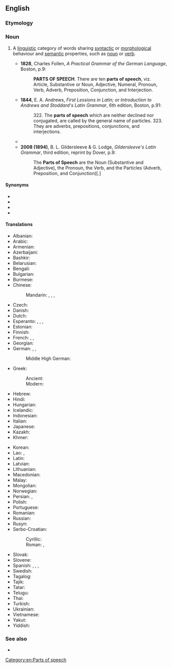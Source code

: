 {{also|part-of-speech}}
==English==
{{wikipedia}}

===Etymology===
{{calque|en|la|pars orationis}}

===Noun===
{{en-noun|parts of speech}}

# {{lb|en|grammar}} A [[linguistic]] category of words sharing [[syntactic]] or [[morphological]] behaviour and [[semantic]] properties, such as [[noun]] or [[verb]].
#* '''1828''', Charles Follen, ''A Practical Grammar of the German Language'', Boston, p.9:
#*: '''PARTS OF SPEECH'''. There are ten '''parts of speech''', viz. Article, Substantive or Noun, Adjective, Numeral, Pronoun, Verb, Adverb, Preposition, Conjunction, and Interjection.
#* '''1844''', E. A. Andrews, ''First Lessions in Latin; or Introduction to Andrews and Stoddard's Latin Grammar'', 6th edition, Boston, p.91:
#*: 322. The '''parts of speech''' which are neither declined nor conjugated, are called by the general name of particles. 323. They are adverbs, prepositions, conjunctions, and interjections.
#* {{quote-book|passage=One group of substantives, the gerunds (''scolding''), belongs to a form-class with infinitives and with other verb-forms, in serving as head for certain types of modifiers, such as a goal (''scolding the boys''). For this reason a system of '''parts of speech''' in a language like English cannot be set up in any fully satisfactory way: our list of '''parts of speech''' will depend upon which functions we take to be the most important.|title=Language|author=Leonard Bloomfield|year=1933|page=269}}
#* '''2008 (1894)''', B. L. Gildersleeve & G. Lodge, ''Gildersleeve's Latin Grammar'', third edition, reprint by Dover, p.9:
#*: The '''Parts of Speech''' are the Noun (Substantive and Adjective), the Pronoun, the Verb, and the Particles (Adverb, Preposition, and Conjunction)[.]

====Synonyms====
* {{l|en|lexical category}}
* {{l|en|lexical class}}
* {{l|en|syntactic category}}
* {{l|en|word class}}

====Translations====
{{trans-top|the function a word or phrase performs}}
* Albanian: {{t|sq|pjesë e ligjëratës|f}}
* Arabic: {{t|ar|جُزْء الْكَلَام|m}}
* Armenian: {{t+|hy|խոսքի մաս|}}
* Azerbaijani: {{t|az|nitq hissəsi}}
* Bashkir: {{t|ba|һүҙ төркөмө|sc=Cyrl}}
* Belarusian: {{t|be|часці́на мо́вы|f|sc=Cyrl}}
* Bengali: {{t-needed|bn}}
* Bulgarian: {{t|bg|част на ре́чта|f|sc=Cyrl}}
* Burmese: {{t+|my|ဝါစင်္ဂ|sc=Mymr}}
* Chinese:
*: Mandarin: {{t+|cmn|詞類|sc=Hani}}, {{t+|cmn|词类|tr=cílèi|sc=Hani}}, {{t+|cmn|詞性|sc=Hani}}, {{t+|cmn|词性|tr=cíxìng|sc=Hani}}
* Czech: {{t+|cs|slovní druh|m}}
* Danish: {{t+|da|ordklasse|c}}
* Dutch: {{t+|nl|woordsoort|f}}
* Esperanto: {{t|eo|parolparto}}, {{t|eo|vortospeco}}, {{t|eo|vorto-speco}}, {{t|eo|vortspeco}}
* Estonian: {{t|et|sõnaliik}}
* Finnish: {{t+|fi|sanaluokka}}
* French: {{t+|fr|classe lexicale|f}}, {{t+|fr|partie du discours|f}}, {{t+|fr|classe grammaticale|f}}
* Georgian: {{t|ka|მეტყველების ნაწილი|sc=Geor}}
* German: {{t+|de|Redeteil|m}}, {{t|de|Sprachteil|m}}, {{t+|de|Wortart|f}}
*: Middle High German: {{t|gmh|teil der red}}
* Greek:
*: Ancient: {{t|grc|μέρος τοῦ λόγου|n}}
*: Modern: {{t+|el|μέρος του λόγου|n|sc=Grek}}
* Hebrew: {{t|he|חֵלֶק דיבור|m|tr=khélek dibúr}}
* Hindi: {{t|hi|शब्द भेद|sc=Deva}}
* Hungarian: {{t+|hu|szófaj}}
* Icelandic: {{t|is|orðflokkur|m}}
* Indonesian: {{t+|id|kelas kata}}
* Italian: {{t+|it|parte del discorso|f}}
* Japanese: {{t+|ja|品詞|tr=ひんし, hinshi}}
* Kazakh: {{t+|kk|сөз табы|sc=Cyrl}}
* Khmer: {{t-needed|km}}
{{trans-mid}}
* Korean: {{t+|ko|품사}}
* Lao: {{t|lo|ວະຈີວິພາກ}}, {{t|lo|ໂສດ}}
* Latin: {{t+|la|pars ōrātiōnis|f}}
* Latvian: {{t|lv|vārdšķira|f}}
* Lithuanian: {{t+|lt|kalbos dalis|f}}
* Macedonian: {{t|mk|зборовна група|f|sc=Cyrl}}
* Malay: {{t|ms|golongan kata}}
* Mongolian: {{t+|mn|үгсийн аймаг|sc=Cyrl}}
* Norwegian: {{t+|no|ordklasse}}
* Persian: {{t|fa|ادات سخن|tr=adât-e soxan|sc=fa-Arab}}, {{t|fa|نوع کلمه|tr=now'-e kalame|sc=fa-Arab}}
* Polish: {{t+|pl|część mowy|f}}
* Portuguese: {{t+|pt|classe gramatical|f}}
* Romanian: {{t+|ro|parte de vorbire|f}}
* Russian: {{t+|ru|часть ре́чи|f}}
* Rusyn: {{t|rue|часть ре́чі|f|sc=Cyrl}}
* Serbo-Croatian:
*: Cyrillic: {{t|sh|врста речи|f|sc=Cyrl}}
*: Roman: {{t|sh|vrsta riječi|f}}, {{t|sh|vrsta reči|f}}
* Slovak: {{t|sk|slovný druh|m}}
* Slovene: {{t|sl|besedna vrsta|f}}
* Spanish: {{t+|es|parte de la oración|f}}, {{t|es|parte de oración|f}}, {{t+|es|categoría gramatical|f}}, {{t|es|parte del habla|f}}
* Swedish: {{t+|sv|ordklass|c}}
* Tagalog: {{t|tl|bahagi ng pananalita}}
* Tajik: {{t+|tg|ҳиссаҳои нутқ|sc=Cyrl}}
* Tatar: {{t+|tt|сүз төркеме|sc=Cyrl}}
* Telugu: {{t|te|భాషాభాగము|sc=Telu}}
* Thai: {{t|th|วจีวิภาค}}
* Turkish: {{t+|tr|sözcük türü}}
* Ukrainian: {{t+|uk|части́на мови|f|sc=Cyrl}}
* Vietnamese: {{t+|vi|từ loại}}
* Yakut: {{t|sah|саҥа чааһа|sc=Cyrl}}
* Yiddish: {{t|yi|ווערטערקלאַס|m|sc=Hebr}}
{{trans-bottom}}

===See also===
* {{list:parts of speech/en}}

[[Category:en:Parts of speech]]